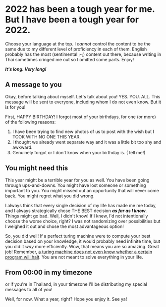 # 2022 has been a tough year for me. But I have been a tough year for 2022.

Choose your language at the top. I _cannot_ control the content to be the same due to my different level of proficiency in each of them.
English probably has the most (sentimental ;-;) content out there, because writing in Thai sometimes cringed me out
so I omitted some parts. Enjoy!

**_It's long. Very long!_**

## A message to you

Okay, before talking about myself. Let's talk about you!
YES. YOU. ALL. This message will be sent to everyone, including whom I do not even know.
But it is for you!

First, HAPPY BIRTHDAY! I forgot most of your birthdays, for one (or more) of the following reasons:

1.  I have been trying to find new photos of us to post with the wish but I TOOK WITH NO ONE THIS YEAR.
2.  I thought we already went separate way and it was a little bit too shy and awkward.
3.  Genuinely forgot or I don't know when your birthday is. (Tell me!)

## You might need this

This year might be a terrible year for you as well. You have been going through ups-and-downs.
You might have lost someone or something important to you.
You might missed out an opportunity that will never come back.
You might regret what you did wrong.

I always think that every single decision of my life has made me me today,
and I always strategically chose THE BEST decision **_as far as I know_**.
Things might go bad. Well, I didn't know! If I knew, I'd not intentionally choose the worse choice, right?
I was not randomizing over possibilities
but I weighed it out and chose the most advantageous option!

So, you did well!
If a perfect turing machine were to compute your best decision
based on your knowledge, it would probably need infinite time,
but you did it _way_ more efficiently.
Wow, that means you are so amazing. Great job!
Remember, [a turing machine does not even know whether a certain program will halt](https://en.wikipedia.org/wiki/Halting_problem).
You are not meant to solve everything in your life.

## From 00:00 in my timezone

or if you're in Thailand, in your timezone
I'll be distributing my special messages to all of you!

Well, for now. What a year, right? Hope you enjoy it. See ya!
